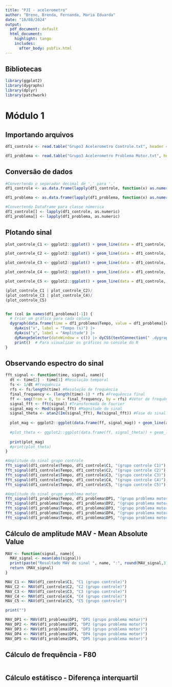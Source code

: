 ```yaml
---
title: "PJI - acelerometro"
author: "Breno, Brenda, Fernanda, Maria Eduarda"
date: "18/08/2024"
output: 
  pdf_document: default
  html_document:
    highlight: tango
    includes:
      after_body: psbfix.html
---
```


## Bibliotecas

```r
library(ggplot2)
library(dygraphs)
library(dplyr)
library(patchwork)
```

# Módulo 1

## Importando arquivos

```r
df1_controle <- read.table("Grupo3 Acelerometro Controle.txt", header = TRUE, sep = "\t")

df1_problema <- read.table("Grupo3 Acelerometro Problema Motor.txt", header = TRUE, sep = "\t")
```

## Conversão de dados

```r
#Convertendo o separador decimal de ',' para '.'
df1_controle <- as.data.frame(lapply(df1_controle, function(x) as.numeric(gsub(",", ".", x))))

df1_problema <- as.data.frame(lapply(df1_problema, function(x) as.numeric(gsub(",", ".", x))))

#Convertendo DataFrame para classe númerica
df1_controle[] <- lapply(df1_controle, as.numeric)
df1_problema[] <- lapply(df1_problema, as.numeric)
```

## Plotando sinal

```r
plot_controle_C1 <- ggplot2::ggplot() + geom_line(data = df1_controle, aes(x = Tempo, y = C1), color = "red") + xlab("Tempo(s)") + ylab("Amplitude") + labs(title = "Indivíduo 1")

plot_controle_C2 <- ggplot2::ggplot() + geom_line(data = df1_controle, aes(x = Tempo, y = C2), color = "salmon") + xlab("Tempo(s)") + ylab("Amplitude") + labs(title = "Indivíduo 2")

plot_controle_C3 <- ggplot2::ggplot() + geom_line(data = df1_controle, aes(x = Tempo, y = C3), color = "green") + xlab("Tempo(s)") + ylab("Amplitude") + labs(title = "Indivíduo 3")

plot_controle_C4 <- ggplot2::ggplot() + geom_line(data = df1_controle, aes(x = Tempo, y = C4), color = "brown") + xlab("Tempo(s)") + ylab("Amplitude") + labs(title = "Indivíduo 4")

plot_controle_C5 <- ggplot2::ggplot() + geom_line(data = df1_controle, aes(x = Tempo, y = C5), color = "blue") + xlab("Tempo(s)") + ylab("Amplitude") + labs(title = "Indivíduo 5")

(plot_controle_C1 | plot_controle_C2)/
(plot_controle_C3 | plot_controle_C4)/
(plot_controle_C5)


for (col in names(df1_problema)[-1]) {
  # Criar um gráfico para cada coluna
  dygraph(data.frame(time = df1_problema$Tempo, value = df1_problema[[col]]), main = paste("Gráfico de", col))|>
    dyAxis("x", label = "Tempo (s)") |>
    dyAxis("y", label = "Amplitude") |>
    dyRangeSelector(dateWindow = c()) |> dyCSS(textConnection(" .dygraph-title{color : black;}")) |>
    print()  # Para visualizar os gráficos no console do R
}

```

## Observando espectro do sinal

```r
fft_signal <- function(time, signal, name){
  dt <- time[2] - time[1] #Resolução temporal
  fs <- 1/dt #Frequência
  rfs <- fs/length(time) #Resolução de frequência
  final_frequency <- (length(time)-1) * rfs #Frequência final
  ff <- seq(from = 0, to = final_frequency, by = rfs) #Vetor de frequência
  signal_fft <- fft(signal) #Transformada de Fourier
  signal_mag <- Mod(signal_fft) #Magnitude do sinal
  signal_theta <- atan2(Im(signal_fft), Re(signal_fft)) #Fase do sinal
  
  plot_mag <- ggplot2::ggplot(data.frame(ff, signal_mag)) + geom_line(aes(x = ff, y = signal_mag), color = "green") + xlab("Frequência (Hz)") + ylab("Magnitude") + labs(title = paste("Espectro de amplitude do sinal", name)) + coord_cartesian(xlim = c(0,final_frequency/2)) 
  
  #plot_theta <- ggplot2::ggplot(data.frame(ff, signal_theta)) + geom_line(aes(x = ff, y = signal_theta), color = "green") + xlab("Frequência (Hz)") + ylab("Fase") + labs(title = paste("Fase do sinal", name)) + coord_cartesian(xlim = c(0,final_frequency/2)) 
  
  print(plot_mag)
  #print(plot_theta)
}

#Amplitude do sinal grupo controle
fft_signal(df1_controle$Tempo, df1_controle$C1, "(grupo controle C1)")
fft_signal(df1_controle$Tempo, df1_controle$C2, "(grupo controle C2)")
fft_signal(df1_controle$Tempo, df1_controle$C3, "(grupo controle C3)")
fft_signal(df1_controle$Tempo, df1_controle$C4, "(grupo controle C4)")
fft_signal(df1_controle$Tempo, df1_controle$C5, "(grupo controle C5)")

#Amplitude do sinal grupo problema motor
fft_signal(df1_problema$Tempo, df1_problema$DP1, "(grupo problema motor DP1)")
fft_signal(df1_problema$Tempo, df1_problema$DP2, "(grupo problema motor DP2)")
fft_signal(df1_problema$Tempo, df1_problema$DP3, "(grupo problema motor DP3)")
fft_signal(df1_problema$Tempo, df1_problema$DP4, "(grupo problema motor DP4)")
fft_signal(df1_problema$Tempo, df1_problema$DP5, "(grupo problema motor DP5)")
```

## Cálculo de amplitude MAV - Mean Absolute Value

```r
MAV <- function(signal, name){
  MAV_signal <- mean(abs(signal))
  print(paste("Resultado MAV do sinal ", name, ":", round(MAV_signal,3)))
  return (MAV_signal)
}

MAV_C1 <- MAV(df1_controle$C1, "C1 (grupo controle)")
MAV_C2 <- MAV(df1_controle$C2, "C2 (grupo controle)")
MAV_C3 <- MAV(df1_controle$C3, "C3 (grupo controle)")
MAV_C4 <- MAV(df1_controle$C4, "C4 (grupo controle)")
MAV_C5 <- MAV(df1_controle$C5, "C5 (grupo controle)")

print("")

MAV_DP1 <- MAV(df1_problema$DP1, "DP1 (grupo problema motor)")
MAV_DP2 <- MAV(df1_problema$DP2, "DP2 (grupo problema motor)")
MAV_DP3 <- MAV(df1_problema$DP3, "DP3 (grupo problema motor)")
MAV_DP4 <- MAV(df1_problema$DP4, "DP4 (grupo problema motor)")
MAV_DP5 <- MAV(df1_problema$DP5, "DP5 (grupo problema motor)")
```

## Cálculo de frequência - F80

```r
```

## Cálculo estátisco - Diferença interquartil

```r
```
